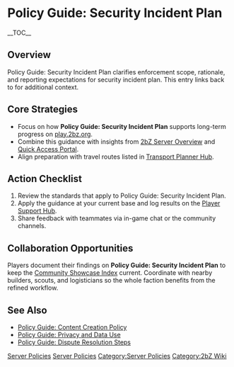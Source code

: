{{Short description|Policy Guide: Security Incident Plan clarifies enforcement scope, rationale, and reporting expectations for security incident plan}}
= Policy Guide: Security Incident Plan =
{{2bZ Navbox}}
__TOC__

== Overview ==
Policy Guide: Security Incident Plan clarifies enforcement scope, rationale, and reporting
expectations for security incident plan. This entry links back to [[Category:Server
Policies|Server Policies]] for additional context.

== Core Strategies ==
* Focus on how '''Policy Guide: Security Incident Plan''' supports long-term progress on [[play.2bz.org]].
* Combine this guidance with insights from [[2bZ Server Overview]] and [[Quick Access Portal]].
* Align preparation with travel routes listed in [[Transport Planner Hub]].

== Action Checklist ==
# Review the [[Category:Server Policies|Server Policies]] standards that apply to Policy Guide: Security Incident Plan.
# Apply the guidance at your current base and log results on the [[Player Support Hub]].
# Share feedback with teammates via in-game chat or the community channels.

== Collaboration Opportunities ==
Players document their findings on '''Policy Guide: Security Incident Plan''' to keep the
[[Community Showcase Index]] current. Coordinate with nearby builders, scouts, and
logisticians so the whole faction benefits from the refined workflow.

== See Also ==
* [[Policy Guide: Content Creation Policy]]
* [[Policy Guide: Privacy and Data Use]]
* [[Policy Guide: Dispute Resolution Steps]]

[[Category:Server Policies]]
[[Category:2bZ Wiki]]
